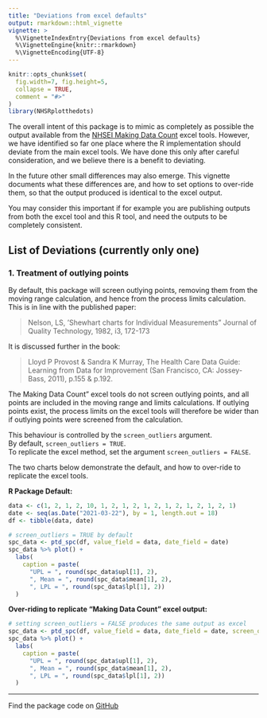 ```yaml
---
title: "Deviations from excel defaults"
output: rmarkdown::html_vignette
vignette: >
  %\VignetteIndexEntry{Deviations from excel defaults}
  %\VignetteEngine{knitr::rmarkdown}
  %\VignetteEncoding{UTF-8}
---
```


```r
knitr::opts_chunk$set(
  fig.width=7, fig.height=5,
  collapse = TRUE,
  comment = "#>"
)
library(NHSRplotthedots)
```

The overall intent of this package is to mimic as completely as possible the output available from the [NHSEI Making Data Count](https://www.england.nhs.uk/publication/making-data-count/) excel tools. However, we have identified so far one place where the R implementation should deviate from the main excel tools. We have done this only after careful consideration, and we believe there is a benefit to deviating.

In the future other small differences may also emerge.  This vignette documents what these differences are, and how to set options to over-ride them, so that the output produced is identical to the excel output. 

You may consider this important if for example you are publishing outputs from both the excel tool and this R tool, and need the outputs to be completely consistent.

## List of Deviations (currently only one)

### 1. Treatment of outlying points

By default, this package will screen outlying points, removing them from the moving range calculation, and hence from the process limits calculation. This is in line with the published paper:

> Nelson, LS, 'Shewhart charts for Individual Measurements" Journal of Quality Technology, 1982, i3, 172-173

It is discussed further in the book:

> Lloyd P Provost & Sandra K Murray, The Health Care Data Guide: Learning from Data for Improvement (San Francisco, CA: Jossey-Bass, 2011), p.155 & p.192.


The Making Data Count" excel tools do not screen outlying points, and all points are included in the moving range and limits calculations. If outlying points exist, the process limits on the excel tools will therefore be wider than if outlying points were screened from the calculation.

This behaviour is controlled by the `screen_outliers` argument.  
By default, `screen_outliers = TRUE`.  
To replicate the excel method, set the argument `screen_outliers = FALSE`.

The two charts below demonstrate the default, and how to over-ride to replicate the excel tools.

**R Package Default:**
```r
data <- c(1, 2, 1, 2, 10, 1, 2, 1, 2, 1, 2, 1, 2, 1, 2, 1, 2, 1)
date <- seq(as.Date("2021-03-22"), by = 1, length.out = 18)
df <- tibble(data, date)

# screen_outliers = TRUE by default
spc_data <- ptd_spc(df, value_field = data, date_field = date)
spc_data %>% plot() + 
  labs(
    caption = paste(
      "UPL = ", round(spc_data$upl[1], 2),
      ", Mean = ", round(spc_data$mean[1], 2),
      ", LPL = ", round(spc_data$lpl[1], 2))
  )
```

**Over-riding to replicate "Making Data Count" excel output:**
```r

# setting screen_outliers = FALSE produces the same output as excel
spc_data <- ptd_spc(df, value_field = data, date_field = date, screen_outliers = FALSE)
spc_data %>% plot() + 
  labs(
    caption = paste(
      "UPL = ", round(spc_data$upl[1], 2),
      ", Mean = ", round(spc_data$mean[1], 2),
      ", LPL = ", round(spc_data$lpl[1], 2))
  )

```

---
Find the package code on [GitHub](https://github.com/nhs-r-community/NHSRplotthedots)
